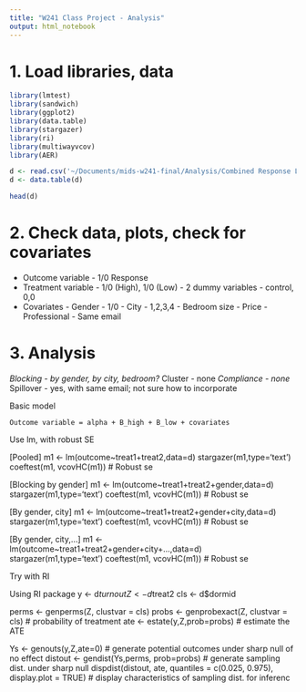 ---
title: "W241 Class Project - Analysis"
output: html_notebook
---

# 1. Load libraries, data

```{r}
library(lmtest)
library(sandwich)
library(ggplot2)
library(data.table)
library(stargazer)
library(ri)
library(multiwayvcov)
library(AER)

d <- read.csv('~/Documents/mids-w241-final/Analysis/Combined Response Log - Combined Data.csv')
d <- data.table(d)

head(d)

```
# 2. Check data, plots, check for covariates 

* Outcome variable - 1/0 Response
* Treatment variable - 1/0 (High), 1/0 (Low) - 2 dummy variables - control, 0,0
* Covariates  - Gender - 1/0
              - City - 1,2,3,4
              - Bedroom size
              - Price
              - Professional
              - Same email
              
# 3. Analysis

*Blocking - by gender, by city, bedroom?
*Cluster - none
*Compliance - none
*Spillover - yes, with same email; not sure how to incorporate

Basic model
  
    Outcome variable = alpha + B_high + B_low + covariates
    
Use lm, with robust SE

[Pooled]
m1 <- lm(outcome~treat1+treat2,data=d)
stargazer(m1,type='text')
coeftest(m1, vcovHC(m1)) # Robust se 

[Blocking by gender]
m1 <- lm(outcome~treat1+treat2+gender,data=d)
stargazer(m1,type='text')
coeftest(m1, vcovHC(m1)) # Robust se 

[By gender, city]
m1 <- lm(outcome~treat1+treat2+gender+city,data=d)
stargazer(m1,type='text')
coeftest(m1, vcovHC(m1)) # Robust se 

[By gender, city,...]
m1 <- lm(outcome~treat1+treat2+gender+city+...,data=d)
stargazer(m1,type='text')
coeftest(m1, vcovHC(m1)) # Robust se 

Try with RI

Using RI package
y <- d$turnout
Z <- d$treat2
cls <- d$dormid

perms <- genperms(Z, clustvar = cls)
probs <- genprobexact(Z, clustvar = cls) # probability of treatment
ate <- estate(y,Z,prob=probs) # estimate the ATE

Ys <- genouts(y,Z,ate=0) # generate potential outcomes under sharp null of no effect
distout <- gendist(Ys,perms, prob=probs) # generate sampling dist. under sharp null
dispdist(distout, ate, quantiles = c(0.025, 0.975), display.plot = TRUE) # display characteristics of sampling dist. for inferenc